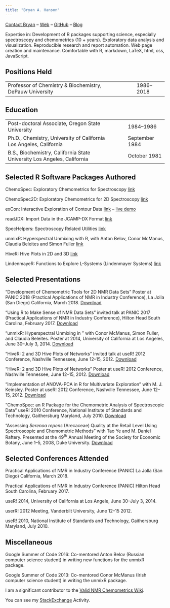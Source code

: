 ```yaml
---
title: "Bryan A. Hanson"
---
```



[Contact Bryan](mailto:hanson@depauw.edu) --
[Web](http://academic.depauw.edu/~hanson/index.html) --
[GitHub](https://github.com/bryanhanson/) --
[Blog](https://ChemoSpec.org/)

Expertise in: Development of R packages supporting science, especially spectroscopy and chemometrics (10 + years). Exploratory data analysis and visualization.  Reproducible research and report automation. Web page creation and maintenance. Comfortable with R, markdown, LaTeX, html, css, JavaScript.

## Positions Held

<table>
  <tr>
    <td>Professor of Chemistry & Biochemistry, DePauw University</td>
    <td>&nbsp;&nbsp;&nbsp;</td>
    <td>1986--2018</td>
  </tr>
</table>

## Education

<table>
  <tr>
    <td>Post-doctoral Associate, Oregon State University</td>
    <td>&nbsp;&nbsp;&nbsp;</td>
    <td>1984--1986</td>
  </tr>
	<tr>
    <td>Ph.D., Chemistry, University of California Los Angeles, California</td>
    <td>&nbsp;&nbsp;&nbsp;</td>
    <td>September 1984</td>
  </tr>
	<tr>
    <td>B.S., Biochemistry, California State University Los Angeles, California</td>
    <td>&nbsp;&nbsp;&nbsp;</td>
    <td>October 1981</td>
  </tr>
</table>
## Selected R Software Packages Authored

ChemoSpec: Exploratory Chemometrics for Spectroscopy [link](https://CRAN.R-project.org/package=ChemoSpec)

ChemoSpec2D: Exploratory Chemometrics for 2D Spectroscopy [link](https://CRAN.R-project.org/package=ChemoSpec2D)

exCon: Interactive Exploration of Contour Data [link](https://CRAN.R-project.org/package=exCon) -- [live demo](https://bryanhanson.github.io/exCon/exCon.html)

readJDX: Import Data in the JCAMP-DX Format [link](https://CRAN.R-project.org/package=readJDX)

SpecHelpers: Spectroscopy Related Utilities [link](https://CRAN.R-project.org/package=SpecHelpers)

unmixR: Hyperspectral Unmixing with R, with Anton Belov, Conor McManus, Claudia Beleites and Simon Fuller [link](https://gitlab.com/chemometrics/unmixR)

HiveR: Hive Plots in 2D and 3D [link](https://CRAN.R-project.org/package=HiveR)

LindenmayeR: Functions to Explore L-Systems (Lindenmayer Systems) [link](https://CRAN.R-project.org/package=HiveR)

## Selected Presentations

"Development of Chemometric Tools for 2D NMR Data Sets" Poster at PANIC 2018 (Practical Applications of NMR in Industry Conference), La Jolla (San Diego) California, March 2018. [Download](http://academic.depauw.edu/~hanson/MiscPages/ChemoSpec2DPANIC2018Poster.pdf)

"Using R to Make Sense of NMR Data Sets" invited talk at PANIC 2017 (Practical Applications of NMR in Industry Conference), Hilton Head South Carolina, February 2017. [Download](http://academic.depauw.edu/~hanson/MiscPages/PANIC2017Talk.pdf)

"unmixR: Hyperspectral Unmixing in \emph{R}" with Conor McManus, Simon Fuller, and Claudia Beleites.  Poster at \emph{useR!} 2014,  University of California at Los Angeles, June 30--July 3, 2014. [Download](http://academic.depauw.edu/~hanson/MiscPages/unmixRuseR2014Poster.pdf)

"HiveR: 2 and 3D Hive Plots of Networks" Invited talk at useR! 2012 Conference, Nashville Tennessee, June 12--15, 2012. [Download](http://academic.depauw.edu/~hanson/MiscPages/HiveRuseR2012Talk.pdf)

"HiveR: 2 and 3D Hive Plots of Networks" Poster at useR! 2012 Conference, Nashville Tennessee, June 12--15, 2012. [Download](http://academic.depauw.edu/~hanson/MiscPages/HiveRuseR2012Poster.pdf)

"Implementation of ANOVA-PCA in R for Multivariate Exploration" with M. J. Keinsley.  Poster at useR! 2012 Conference, Nashville Tennessee, June 12--15, 2012. [Download](http://academic.depauw.edu/~hanson/MiscPages/aovPCAuseR2012Poster.pdf)

"ChemoSpec: an R Package for the Chemometric Analysis of Spectroscopic Data" useR! 2010 Conference, National Institute of Standards and Technology, Gaithersburg Maryland, July 2010. [Download](http://academic.depauw.edu/~hanson/MiscPages/ChemoSpecuseR2010Poster.pdf)

"Assessing <em>Serenoa repens</em> (Arecaceae) Quality at the Retail Level Using Spectroscopic and Chemometric Methods" with Tao Ye and M. Daniel Raftery.  Presented at the 49$^{th}$ Annual Meeting of the Society for Economic Botany, June 1--5, 2008, Duke University. [Download](http://academic.depauw.edu/~hanson/MiscPages/SrESEB2008Poster.pdf)

## Selected Conferences Attended

Practical Applications of NMR in Industry Conference (PANIC) La Jolla (San Diego) California, March 2018.

Practical Applications of NMR in Industry Conference (PANIC) Hilton Head South Carolina, February 2017.

useR! 2014,  University of California at Los Angele, June 30--July 3, 2014.

userR! 2012 Meeting, Vanderbilt University, June 12--15 2012.

useR! 2010, National Institute of Standards and Technology, Gaithersburg Maryland, July 2010.

## Miscellaneous

Google Summer of Code 2016: Co-mentored Anton Belov (Russian computer science student) in writing new functions for the unmixR package.

Google Summer of Code 2013: Co-mentored Conor McManus (Irish computer science student) in writing the unmixR package.

I am a significant contributor to the [Valid NMR Chemometrics Wiki](http://www.validnmr.com/w/index.php?title=Chemometrics).

You can see my [StackExchange](https://stackexchange.com/users/316869/bryan-hanson?tab=accounts) Activity.

